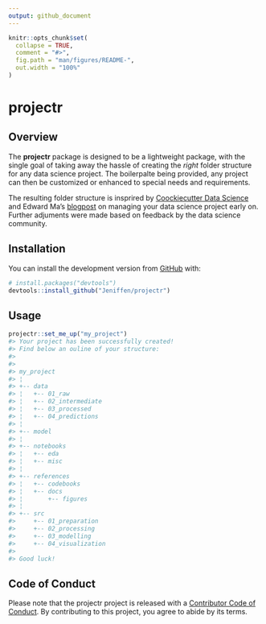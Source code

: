 ```yaml
---
output: github_document
---
```


<!-- README.md is generated from README.Rmd. Please edit that file -->

```r
knitr::opts_chunk$set(
  collapse = TRUE,
  comment = "#>",
  fig.path = "man/figures/README-",
  out.width = "100%"
)
```

# projectr

<!-- badges: start -->
<!-- badges: end -->

## Overview 

The __projectr__ package is designed to be a lightweight package, with the 
single goal of taking away the hassle of creating the _right_ folder structure 
for any data science project. The boilerpalte being provided, any project can 
then be customized or enhanced to special needs and requirements. 

The resulting folder structure is insprired by 
[Coockiecutter Data Science](https://tinyurl.com/y89ay63o) and Edward Ma's 
[blogpost](https://tinyurl.com/ybghtonj) on managing your data science project 
early on. Further adjuments were made based on feedback by the data science 
community. 


## Installation

You can install the development version from [GitHub](https://github.com/) with:

``` r
# install.packages("devtools")
devtools::install_github("Jeniffen/projectr")
```
## Usage 

```r
projectr::set_me_up("my_project")
#> Your project has been successfully created!
#> Find below an ouline of your structure:
#> 
#> 
#> my_project               
#> ¦                        
#> +-- data                 
#> ¦   +-- 01_raw           
#> ¦   +-- 02_intermediate  
#> ¦   +-- 03_processed     
#> ¦   +-- 04_predictions   
#> ¦                        
#> +-- model                
#> ¦                        
#> +-- notebooks            
#> ¦   +-- eda              
#> ¦   +-- misc             
#> ¦                        
#> +-- references           
#> ¦   +-- codebooks        
#> ¦   +-- docs             
#> ¦       +-- figures      
#> ¦                        
#> +-- src                  
#>     +-- 01_preparation   
#>     +-- 02_processing    
#>     +-- 03_modelling     
#>     +-- 04_visualization 
#> 
#> Good luck!
```
## Code of Conduct

Please note that the projectr project is released with a 
[Contributor Code of Conduct](#). By contributing to this project, you agree to
abide by its terms.
